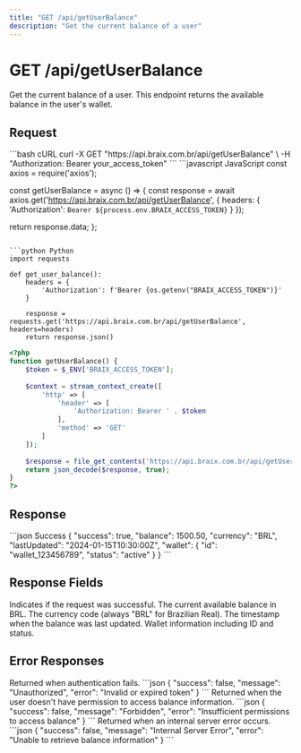 ```yaml
---
title: "GET /api/getUserBalance"
description: "Get the current balance of a user"
---
```


# GET /api/getUserBalance

Get the current balance of a user. This endpoint returns the available balance in the user's wallet.

## Request

<RequestExample>
```bash cURL
curl -X GET "https://api.braix.com.br/api/getUserBalance" \
  -H "Authorization: Bearer your_access_token"
```
</RequestExample>

<CodeGroup>
```javascript JavaScript
const axios = require('axios');

const getUserBalance = async () => {
  const response = await axios.get('https://api.braix.com.br/api/getUserBalance', {
    headers: {
      'Authorization': `Bearer ${process.env.BRAIX_ACCESS_TOKEN}`
    }
  });
  
  return response.data;
};
```

```python Python
import requests

def get_user_balance():
    headers = {
        'Authorization': f'Bearer {os.getenv("BRAIX_ACCESS_TOKEN")}'
    }
    
    response = requests.get('https://api.braix.com.br/api/getUserBalance', headers=headers)
    return response.json()
```

```php PHP
<?php
function getUserBalance() {
    $token = $_ENV['BRAIX_ACCESS_TOKEN'];
    
    $context = stream_context_create([
        'http' => [
            'header' => [
                'Authorization: Bearer ' . $token
            ],
            'method' => 'GET'
        ]
    ]);
    
    $response = file_get_contents('https://api.braix.com.br/api/getUserBalance', false, $context);
    return json_decode($response, true);
}
?>
```
</CodeGroup>

## Response

<ResponseExample>
```json Success
{
  "success": true,
  "balance": 1500.50,
  "currency": "BRL",
  "lastUpdated": "2024-01-15T10:30:00Z",
  "wallet": {
    "id": "wallet_123456789",
    "status": "active"
  }
}
```
</ResponseExample>

## Response Fields

<ResponseField name="success" type="boolean">
  Indicates if the request was successful.
</ResponseField>

<ResponseField name="balance" type="number">
  The current available balance in BRL.
</ResponseField>

<ResponseField name="currency" type="string">
  The currency code (always "BRL" for Brazilian Real).
</ResponseField>

<ResponseField name="lastUpdated" type="string">
  The timestamp when the balance was last updated.
</ResponseField>

<ResponseField name="wallet" type="object">
  Wallet information including ID and status.
</ResponseField>

## Error Responses

<ResponseField name="401 Unauthorized" type="object">
  Returned when authentication fails.

  <Expandable title="Error Response">
    ```json
    {
      "success": false,
      "message": "Unauthorized",
      "error": "Invalid or expired token"
    }
    ```
  </Expandable>
</ResponseField>

<ResponseField name="403 Forbidden" type="object">
  Returned when the user doesn't have permission to access balance information.

  <Expandable title="Error Response">
    ```json
    {
      "success": false,
      "message": "Forbidden",
      "error": "Insufficient permissions to access balance"
    }
    ```
  </Expandable>
</ResponseField>

<ResponseField name="500 Internal Server Error" type="object">
  Returned when an internal server error occurs.

  <Expandable title="Error Response">
    ```json
    {
      "success": false,
      "message": "Internal Server Error",
      "error": "Unable to retrieve balance information"
    }
    ```
  </Expandable>
</ResponseField>
